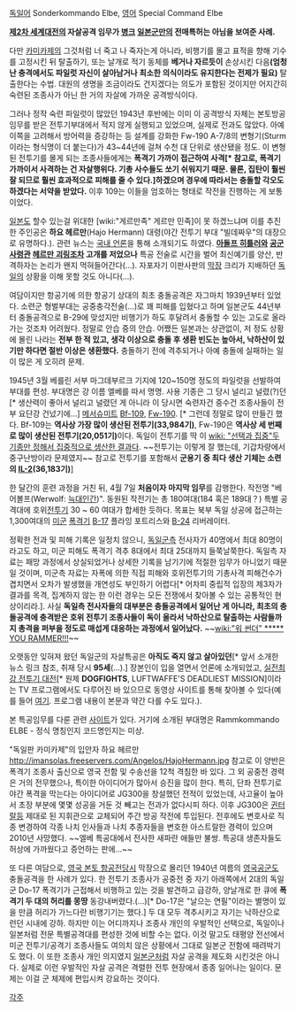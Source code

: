 [[독일어]] Sonderkommando Elbe, [[영어]] Special Command Elbe 

'''[[제2차 세계대전]]의 자살공격 임무가 [[병크]] [[일본군]]만의 전매특허는 아님을 보여준 사례.'''

다만 [[카미카제]]의 그것처럼 너 죽고 나 죽자는게 아니라, 비행기를 몰고 표적을 향해 기수를 고정시킨 뒤 탈출하기, 또는 날개로 적기 동체를 '''베거나 자르듯이''' 손상시킨 다음'''(엄청난 충격에서도 파일럿 자신이 살아남거나 최소한 의식이라도 유지한다는 전제가 필요)''' 탈출한다는 수법. 대원의 생명을 조금이라도 건지겠다는 의도가 포함된 것이지만 어지간히 숙련된 조종사가 아닌 한 거의 자살에 가까운 공격방식이다.

그러나 정작 숙련 파일럿이 많았던 1943년 후반에는 이미 이 공격방식 자체는 본토방공임무를 받은 전투기부대에서 적지 않게 실행되고 있었으며, 실제로 전과도 많았다. 아예 이쪽을 고려해서 방어력을 증강하는 등 설계를 강화한 Fw-190 A-7/8의 변형기(Sturm 이라는 형식명이 더 붙는다)가 43~44년에 걸쳐 수천 대 단위로 생산됐을 정도. 이 변형된 전투기를 몰게 되는 조종사들에게는 '''폭격기 가까이 접근하여 사격[* 참고로, 폭격기 가까이서 사격하는 건 자살행위다. 기총 사수들도 쏘기 쉬워지기 때문. 물론, 집탄이 훨씬 잘 되므로 훨씬 효과적으로 피해를 줄 수 있다.]하겠으며 경우에 따라서는 충돌할 각오도 하겠다는 서약을 받았다.''' 이후 109는 이들을 엄호하는 형태로 작전을 진행하는 게 보통이었다.

[[일본]]도 할수 있는걸 위대한 [wiki:"게르만족" 게르만 민족]이 못 하겠느냐며 이를 추진한 주인공은 '''하요 헤르만'''(Hajo Hermann) 대령(야간 전투기 부대 "빌데짜우"의 대장으로 유명하다.). 관련 뉴스는 [http://news.naver.com/main/read.nhn?mode=LSD&mid=sec&sid1=104&oid=028&aid=0001952701 국내 언론]을 통해 소개되기도 하였다. '''[[아돌프 히틀러]]와 [[공군]]사령관 [[헤르만 괴링]]조차 고개를 저었으나''' 특공 전술로 시간을 벌어 최신예기를 양산, 반격하자는 논리가 왠지 먹혀들어간다(…). 자포자기 이판사판의 [[막장]] 크리가 지배하던 [[독일]]의 상황을 이해 못할 것도 아니다(…).

여담이지만 항공기에 의한 항공기 상대의 최초 충돌공격은 자그마치 1939년부터 있었다. 소련군 형벌부대는 공중충각전술(...)로 꽤 피해를 입혔다고 하며 일본군도 44년부터 충돌공격으로 B-29에 맞섰지만 비행기가 하도 후달려서 충돌할 수 있는 고도로 올라가는 것조차 어려웠다. 정말로 안습 중의 안습. 어쨌든 일본과는 상관없이, 저 정도 상황에 몰린 나라는 '''전부 한 적 있고, 생각 이상으로 충돌 후 생환 빈도는 높아서, 낙하산이 있기만 하다면 절반 이상은 생환했다.''' 충돌하기 전에 격추되거나 아예 충돌에 실패하는 일이 많은 게 오히려 문제.

1945년 3월 베를린 서부 마그데부르크 기지에 120~150명 정도의 파일럿을 선발하여 부대를 편성. 부대명은 강 이름 엘베를 따서 명명. 사용 기종은 그 당시 널리고 널렸(?)던[* 생산력이 좋아서 널리고 널렸던 게 아니라 이 당시면 숙련자건 중수건 조종사들이 전부 요단강 건넜기에...] [[메서슈미트]] [[Bf-109]], [[Fw-190]]. [* 그런데 정말로 많이 만들긴 했다. Bf-109는 '''역사상 가장 많이 생산된 전투기(33,984기)''', Fw-190은 '''역사상 세 번째로 많이 생산된 전투기(20,051기)'''이다. 독일이 전투기를 딱 이 [[wiki: "선택과 집중"두 기종만 정해서 집중적으로 생산한 결과]]다. ~~전투기는 이렇게 잘 했는데, 기갑차량에서 중구난방이라 문제였지~~ 참고로 전투기를 포함해서 '''군용기 중 최다 생산 기체는 소련의 [[IL-2]](36,183기)''']

한 달간의 훈련 과정을 거친 뒤, 4월 7일 '''처음이자 마지막 임무'''를 감행한다. 작전명 "베어볼프(Werwolf: [[늑대인간]])". 동원된 작전기는 총 180여대(184 혹은 189대？) 특별 공격대에 호위[[전투기]] 30 ~ 60 여대가 합세한 듯하다. 목표는 북부 독일 상공에 접근하는 1,300여대의 [[미군]] [[폭격기]] [[B-17]] 플라잉 포트리스와 [[B-24]] 리버레이터.

정확한 전과 및 피해 기록은 일정치 않으니, [[독일군]]측 전사자가 40명에서 최대 80명이라고도 하고, 미군 피해도 폭격기 격추 8대에서 최대 25대까지 들쭉날쭉한다. 독일측 자료는 패망 과정에서 상실되었거나 상세한 기록을 남기기에 적절한 임무가 아니었기 때문일 것이며, 미군측 자료는 자폭에 의한 직접 피해와 호위전투기의 기총사격 피해건수가 겹치면서 오차가 발생했을 개연성도 부인하기 어렵다[* 어차피 중립적 입장의 제3자가 결과를 목격, 집계하지 않는 한 이런 경우는 모든 전쟁에서 찾아볼 수 있는 공통적인 현상이리라.]. 사실 '''독일측 전사자들의 대부분은 충돌공격에서 일어난 게 아니라, 최초의 충돌공격에 충격받은 호위 전투기 조종사들이 독이 올라서 낙하산으로 탈출하는 사람들까지 총격을 퍼부을 정도로 매섭게 대응하는 과정에서 일어났다.''' ~~[[wiki:"워 썬더" ***** YOU RAMMER!!!]]~~

오랫동안 잊혀져 왔던 독일군의 자살특공은 '''아직도 죽지 않고 살아있던'''[* 앞서 소개한 뉴스 링크 참조, 취재 당시 '''95세'''(…).] 장본인이 입을 열면서 언론에 소개되었고, [[실전최강 전투기 대전]][* 원제 '''DOGFIGHTS''', LUFTWAFFE'S DEADLIEST MISSION]이라는 TV 프로그램에서도 다루어진 바 있으므로 동영상 사이트를 통해 찾아볼 수 있다(예를 들어 [http://kr.youtube.com/watch?v=mrqD7ekFByA&feature=related 여기]. 프로그램 내용이 본문과 약간 다를 수도 있다.).

본 특공임무를 다룬 관련 [http://imansolas.freeservers.com/Angelos/Elbe_english.html 사이트]가 있다. 거기에 소개된 부대명은 Rammkommando ELBE - 정식 명칭인지 코드명인지는 미상. 

"독일판 카미카제"의 입안자 하요 헤르만
http://imansolas.freeservers.com/Angelos/HajoHermann.jpg
참고로 이 양반은 폭격기 조종사 출신으로 영국 전함 및 수송선을 12척 격침한 바 있다. 그 외 공중전 경력은 거의 전무했으나, 특이한 아이디어가 많아서 승진을 많이 한다. 특히, 단좌 전투기로 야간 폭격을 막는다는 아이디어로 JG300을 창설했던 전적이 있었는데, 사고율이 높아서 초장 부분에 몇몇 성공을 거둔 것 빼고는 전과가 없다시피 하다. 이후 JG300은 [[귄터 랄]]등 제대로 된 지휘관으로 교체되어 주간 방공 작전에 투입된다. 전후에도 변호사로 직종 변경하여 각종 나치 인사들과 나치 추종자들을 변호한 아스트랄한 경력이 있으며 2010년 사망했다. ~~엘베 특공대에서 전사한 새파란 애들만 불쌍. 특공대 생존자들도 허상에 가까웠다고 증언하는 판에...~~

또 다른 여담으로, [[영국 본토 항공전]]당시 막장으로 몰리던 1940년 여름의 [[영국]][[공군]]도 충돌공격을 한 사례가 있다. 한 전투기 조종사가 공중전 중 자기 아래쪽에서 2대의 독일군 Do-17 폭격기가 근접해서 비행하고 있는 것을 발견하고 급강하, 양날개로 한 큐에 '''폭격기 두 대의 허리를 몽땅''' 동강내버렸다.(...)[* Do-17은 "날으는 연필"이라는 별명이 있을 만큼 허리가 가느다란 비행기기는 했다.] 두 대 모두 격추시키고 자기는 낙하산으로 런던 시내에 강하. 하지만 이는 어디까지나 조종사 개인의 우발적인 선택으로, 독일이나 일본처럼 전문 특별공격대를 편성한 것에 비할 수는 없다. 이것 말고도 태평양 전선에서 미군 전투기/공격기 조종사들도 여의치 않은 상황에서 그대로 일본군 전함에 때려박기도 했다. 이 또한 조종사 개인 의지였지 [[일본군]]처럼 자살 공격을 제도화 시킨것은 아니다. 실제로 이런 우발적인 자살 공격은 격렬한 전투 현장에서 종종 일어나는 일이다. 문제는 이걸 군 체제에 편입시켜 강요하는 것이다.

[[각주]]
